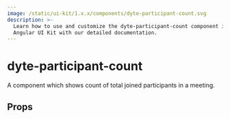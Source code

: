 ```yaml
---
image: /static/ui-kit/1.x.x/components/dyte-participant-count.svg
description: >-
  Learn how to use and customize the dyte-participant-count component in ProductDB's
  Angular UI Kit with our detailed documentation.
---
```


# dyte-participant-count

A component which shows count of total joined participants in a meeting.

## Props

<PropsTable of="dyte-participant-count" />

<head>
  <title>Angular UI Kit dyte-participant-count</title>
</head>
